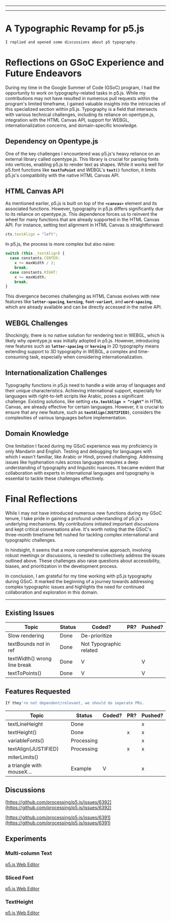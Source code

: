 
  ---
  
  ---
  # A Typographic Revamp for p5.js

```jsx
I replied and opened some discussions about p5 typography. 
```

# **Reflections on GSoC Experience and Future Endeavors**

During my time in the Google Summer of Code (GSoC) program, I had the opportunity to work on typography-related tasks in p5.js. While my contributions may not have resulted in numerous pull requests within the program's limited timeframe, I gained valuable insights into the intricacies of this specialized section within p5.js. Typography is a field that intersects with various technical challenges, including its reliance on opentype.js, integration with the HTML Canvas API, support for WEBGL, internationalization concerns, and domain-specific knowledge.

## **Dependency on Opentype.js**

One of the key challenges I encountered was p5.js's heavy reliance on an external library called opentype.js. This library is crucial for parsing fonts into vertices, enabling p5.js to render text as shapes. While it works well for p5.font functions like **`textToPoint`** and WEBGL's **`text()`** function, it limits p5.js's compatibility with the native HTML Canvas API.

## **HTML Canvas API**

As mentioned earlier, p5.js is built on top of the **`<canvas>`** element and its associated functions. However, typography in p5.js differs significantly due to its reliance on opentype.js. This dependence forces us to reinvent the wheel for many functions that are already supported in the HTML Canvas API. For instance, setting text alignment in HTML Canvas is straightforward:

```jsx
ctx.textAlign = "left";
```

In p5.js, the process is more complex but also naive:

```jsx
switch (this._textAlign) {
  case constants.CENTER:
    x += maxWidth / 2;
    break;
  case constants.RIGHT:
    x += maxWidth;
    break;
}
```

This divergence becomes challenging as HTML Canvas evolves with new features like **`letter-spacing`**, **`kerning`**, **`font-variant`**, and **`word-spacing`**, which are already available and can be directly accessed in the native API.

## **WEBGL Challenges**

Shockingly, there is no native solution for rendering text in WEBGL, which is likely why opentype.js was initially adopted in p5.js. However, introducing new features such as **`letter-spacing`** or **`kerning`** in 2D typography means extending support to 3D typography in WEBGL, a complex and time-consuming task, especially when considering internationalization.

## **Internationalization Challenges**

Typography functions in p5.js need to handle a wide array of languages and their unique characteristics. Achieving international support, especially for languages with right-to-left scripts like Arabic, poses a significant challenge. Existing solutions, like setting **`ctx.textAlign = “right”`** in HTML Canvas, are already effective for certain languages. However, it is crucial to ensure that any new feature, such as **`textAlign(JUSTIFIED)`**, considers the complexities of various languages before implementation.

## **Domain Knowledge**

One limitation I faced during my GSoC experience was my proficiency in only Mandarin and English. Testing and debugging for languages with which I wasn't familiar, like Arabic or Hindi, proved challenging. Addressing issues like hyphenation rules across languages requires a deep understanding of typography and linguistic nuances. It became evident that collaboration with experts in international languages and typography is essential to tackle these challenges effectively.

# **Final Reflections**

While I may not have introduced numerous new functions during my GSoC tenure, I take pride in gaining a profound understanding of p5.js's underlying mechanisms. My contributions initiated important discussions and kept critical conversations alive. It's worth noting that the GSoC's three-month timeframe felt rushed for tackling complex international and typographic challenges.

In hindsight, it seems that a more comprehensive approach, involving robust meetings or discussions, is needed to collectively address the issues outlined above. These challenges also raise questions about accessibility, biases, and prioritization in the development process.

In conclusion, I am grateful for my time working with p5.js typography during GSoC. It marked the beginning of a journey towards addressing complex typographic issues and highlights the need for continued collaboration and exploration in this domain.

---

## Existing Issues

| Topic | Status | Coded? | PR? | Pushed? |
| --- | --- | --- | --- | --- |
| Slow rendering | Done | De-prioritize |  |  |
| textBounds not in ref | Done | Not Typographic related |  |  |
| textWidth() wrong line break | Done | V |  | V |
| textToPoints() | Done | V |  | V |

## Features Requested

```jsx
If they're not dependent/relevant, we should do seperate PRs.
```

| Topic | Status | Coded? | PR? | Pushed? |
| --- | --- | --- | --- | --- |
| textLineHeight | Done |  |  | x |
| textHeight() | Done |  | x | x |
| variableFonts() | Processing |  |  | x |
| textAlign(JUSTIFIED) | Processing |  | x | x |
| miterLimits()
a triangle with mouseX… | Example | V |  | x |

## Discussions

[https://github.com/processing/p5.js/issues/6392](https://github.com/processing/p5.js/issues/6392)

[https://github.com/processing/p5.js/issues/6391](https://github.com/processing/p5.js/issues/6391)

## Experiments

### Multi-column Text

[p5.js Web Editor](https://editor.p5js.org/munusshih/sketches/ebckpdHNw)

### Sliced Font

[p5.js Web Editor](https://editor.p5js.org/munusshih/sketches/a5Nx_zhE0)

### TextHeight

[p5.js Web Editor](https://editor.p5js.org/munusshih/sketches/4BwL7q2Fe)
  